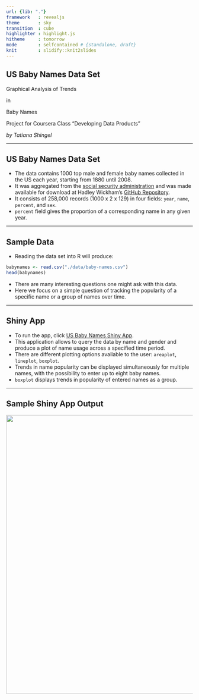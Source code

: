 ```yaml
---
url: {lib: "."}
framework   : revealjs 
theme       : sky
transition  : cube
highlighter : highlight.js
hitheme     : tomorrow      
mode        : selfcontained # {standalone, draft}
knit        : slidify::knit2slides  
--- 
```


## US Baby Names Data Set

Graphical Analysis of Trends

in 

Baby Names

Project for Coursera Class "Developing Data Products"

*by Tatiana Shingel*

--- 

##  US Baby Names Data Set

- The data contains 1000 top male and female baby names collected in the US each year, starting from 1880 until 2008.
- It was aggregated from the [social security administration](http://www.ssa.gov/OACT/babynames/) and was made available for download 
at Hadley Wickham’s [GitHub Repository](https://github.com/hadley/data-baby-names). 
- It consists of 258,000 records (1000 x 2 x 129) in four fields: `year`, `name`, `percent`, and `sex`.
- `percent` field gives the proportion of a corresponding name in any given year.

--- 

## Sample Data
- Reading the data set into R will produce: 

```r
babynames <- read.csv("./data/baby-names.csv")
head(babynames)
```

- There are many interesting questions one might ask with this data. 
- Here we focus on a simple question of tracking the popularity of a specific name or a group of names over time. 

--- 


## Shiny App
- To run the app, click [US Baby Names Shiny App](https://babynamesapp.shinyapps.io/Project/).    
- This application allows to query the data by name and gender and produce a plot of name usage across a specified time period.  
- There are different plotting options available to the user: `areaplot`, `lineplot`, `boxplot`.
- Trends in name popularity can be displayed simultaneously for multiple names, with the possibility to enter up to eight baby names. 
- `boxplot` displays trends in popularity of entered names as a group. 

--- 

## Sample Shiny App Output

<img src="assets/img/appout.jpg"  style="width: 750px;bottom: 60px;" />
